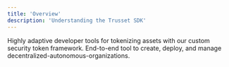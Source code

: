 ```yaml
---
title: 'Overview'
description: 'Understanding the Trusset SDK'
---
```


<CardGroup cols={2}>
  <Card title="Tokenization SDK" icon="coins" href="/tokenization/install">
    Highly adaptive developer tools for tokenizing assets with our custom security token framework.
  </Card>
  <Card title="DAO SDK" icon="users" href="/dao/install">
    End-to-end tool to create, deploy, and manage decentralized-autonomous-organizations.
  </Card>
</CardGroup>